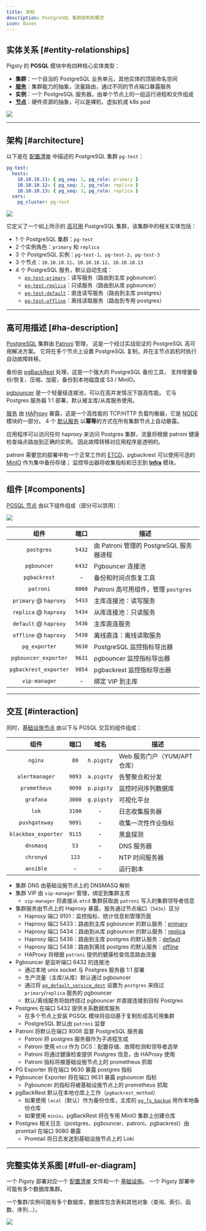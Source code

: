 ```yaml
---
title: 架构
description: PostgreSQL 集群架构和概念
icon: Boxes
---
```



## 实体关系 [#entity-relationships]

Pigsty 的 **PGSQL** 模块中有四种核心实体类型：

- **集群**：一个自治的 PostgreSQL 业务单元，其他实体的顶层命名空间
- [**服务**](/zh/pgsql/service)：集群能力的抽象，流量路由，通过不同的节点端口暴露服务
- **实例**：一个 PostgreSQL 服务器，由单个节点上的一组运行进程和文件组成
- [**节点**](/zh/prepare/hardware#node)：硬件资源的抽象，可以是裸机、虚拟机或 k8s pod

![](/img/pigsty/er-min.png)


------

## 架构 [#architecture]

以下是在 [配置清单](/zh/config/inventory) 中描述的 PostgreSQL 集群 `pg-test`：

```yaml
pg-test:
  hosts:
    10.10.10.11: { pg_seq: 1, pg_role: primary }
    10.10.10.12: { pg_seq: 2, pg_role: replica }
    10.10.10.13: { pg_seq: 3, pg_role: replica }
  vars:
    pg_cluster: pg-test
```

![](/img/pigsty/ha.png)

它定义了一个如上所示的 [高可用](/zh/feat/ha) PostgreSQL 集群，该集群中的相关实体包括：

- 1 个 PostgreSQL 集群：`pg-test`
- 2 个实例角色：`primary` 和 `replica`
- 3 个 PostgreSQL 实例：`pg-test-1`、`pg-test-2`、`pg-test-3`
- 3 个节点：`10.10.10.11`、`10.10.10.12`、`10.10.10.13`
- 4 个 PostgreSQL 服务，默认自动生成：
  - [`pg-test-primary`](/zh/pgsql/service/#primary-service)：读写服务（路由到主库 pgbouncer）
  - [`pg-test-replica`](/zh/pgsql/service/#replica-service)：只读服务（路由到从库 pgbouncer）
  - [`pg-test-default`](/zh/pgsql/service/#default-service)：直连读写服务（路由到主库 postgres）
  - [`pg-test-offline`](/zh/pgsql/service/#offline-service)：离线读取服务（路由到专用 postgres）






------

## 高可用描述 [#ha-description]

[PostgreSQL](https://www.postgresql.org/) 集群由 [Patroni](https://patroni.readthedocs.io/) 管理，
这是一个经过实战验证的 PostgreSQL 高可用解决方案。
它将在多个节点上设置 PostgreSQL 复制，并在主节点宕机时执行自动故障转移。

备份由 [pgBackRest](https://pgbackrest.org/) 处理，这是一个强大的 PostgreSQL 备份工具，
支持增量备份/恢复、压缩、加密，备份到本地磁盘或 S3 / MinIO。

[pgbouncer](https://www.pgbouncer.org/) 是一个轻量级连接池，可以在高并发情况下提高性能。
它与 Postgres 服务器 1:1 部署，默认被主库/从库服务使用。

[服务](/zh/pgsql/service) 由 [HAProxy](https://www.haproxy.org/) 暴露，这是一个高性能的 TCP/HTTP 负载均衡器，它是 [NODE](/zh/node/) 模块的一部分。
4 个 [默认服务](/zh/pgsql/service/#default-service) 以**幂等**的方式在所有集群节点上自动暴露。

应用程序可以访问任何 haproxy 来访问 Postgres 集群，流量将根据 patroni 健康检查端点路由到正确的实例。
因此故障转移对应用程序是透明的。

patroni 需要您的部署中有一个正常工作的 [ETCD](/zh/etcd)，pgbackrest 可以使用可选的 [MinIO](/zh/minio) 作为集中备份存储；
监控导出器将收集指标和日志到 [**Infra**](/zh/infra) 模块。


--------

## 组件 [#components]

[PGSQL 节点](/zh/node/arch#pgsql-node) 由以下组件组成（部分可以禁用）：

![](/img/pigsty/infra.png)

|       组件       |  端口  | 描述                                  |
|:---------------------:|:------:|----------------------------------------------|
|      `postgres`       | `5432` | 由 Patroni 管理的 PostgreSQL 服务器进程 |
|      `pgbouncer`      | `6432` | Pgbouncer 连接池                    |
|     `pgbackrest`      |   -    | 备份和时间点恢复工具      |
|       `patroni`       | `8008` | Patroni 高可用组件，管理 `postgres`      |
| `primary` @ `haproxy` | `5433` | 主库连接池：读写服务  |
| `replica` @ `haproxy` | `5434` | 从库连接池：只读服务   |
| `default` @ `haproxy` | `5436` | 主库直连服务               |
| `offline` @ `haproxy` | `5438` | 离线直连：离线读取服务 |
|     `pg_exporter`     | `9630` | PostgreSQL 监控指标导出器         |
| `pgbouncer_exporter`  | `9631` | pgbouncer 监控指标导出器        |
| `pgbackrest_exporter` | `9854` | pgbackrest 监控指标导出器       |
|     `vip-manager`     |   -    | 绑定 VIP 到主库                      |



--------

## 交互 [#interaction]

同时，[基础设施节点](/zh/node/arch#infra-node) 由以下与 PGSQL 交互的组件组成：

|      组件      |  端口  |   域名   | 描述                       |
|:-------------------:|:------:|:----------:|-----------------------------------|
|       `nginx`       |  `80`  | `h.pigsty` | Web 服务门户（YUM/APT 仓库） |
|   `alertmanager`    | `9093` | `a.pigsty` | 告警聚合和分发    |
|    `prometheus`     | `9090` | `p.pigsty` | 监控时间序列数据库   |
|      `grafana`      | `3000` | `g.pigsty` | 可视化平台            |
|        `lok`        | `3100` |     -      | 日志收集服务器         |
|    `pushgateway`    | `9091` |     -      | 收集一次性作业指标      |
| `blackbox_exporter` | `9115` |     -      | 黑盒探测                  |
|      `dnsmasq`      |  `53`  |     -      | DNS 服务器                        |
|      `chronyd`      | `123`  |     -      | NTP 时间服务器                   |
|      `ansible`      |   -    |     -      | 运行剧本                     |


- 集群 DNS 由基础设施节点上的 DNSMASQ 解析
- 集群 VIP 由 `vip-manager` 管理，绑定到集群主库
    - `vip-manager` 将直接从 `etcd` 集群获取由 `patroni` 写入的集群领导者信息
- 集群服务由节点上的 Haproxy 暴露，服务通过节点端口（`543x`）区分
    - Haproxy 端口 9101：监控指标、统计信息和管理页面
    - Haproxy 端口 5433：路由到主库 pgbouncer 的默认服务：[primary](/zh/pgsql/service/#primary-service)
    - Haproxy 端口 5434：路由到从库 pgbouncer 的默认服务：[replica](/zh/pgsql/service/#replica-service)
    - Haproxy 端口 5436：路由到主库 postgres 的默认服务：[default](/zh/pgsql/service/#default-service)
    - Haproxy 端口 5438：路由到离线 postgres 的默认服务：[offline](/zh/pgsql/service/#offline-service)
    - HAProxy 将根据 `patroni` 提供的健康检查信息路由流量
- Pgbouncer 是监听端口 6432 的连接池
    - 通过本地 unix socket 与 Postgres 服务器 1:1 部署
    - 生产流量（主库/从库）默认通过 pgbouncer
    - 通过将 [`pg_default_service_dest`](/zh/pgsql/param#pg_default_service_dest) 设置为 `postgres` 来绕过 `primary`/`replica` 服务的 pgbouncer
    - 默认/离线服务将始终绕过 pgbouncer 并直接连接到目标 Postgres
- Postgres 在端口 5432 提供关系数据库服务
    - 在多个节点上安装 PGSQL 模块将自动基于复制形成高可用集群
    - PostgreSQL 默认由 `patroni` 监督
- Patroni 将默认在端口 8008 监督 PostgreSQL 服务器
    - Patroni 将 postgres 服务器作为子进程生成
    - Patroni 使用 `etcd` 作为 DCS：配置存储、故障检测和领导者选举
    - Patroni 将通过健康检查提供 Postgres 信息，由 HAProxy 使用
    - Patroni 指标将被基础设施节点上的 prometheus 抓取
- PG Exporter 将在端口 9630 暴露 postgres 指标
- Pgbouncer Exporter 将在端口 9631 暴露 pgbouncer 指标
    - Pgbouncer 的指标将被基础设施节点上的 prometheus 抓取
- pgBackRest 默认在本地仓库上工作（`pgbackrest_method`）
    - 如果使用 `local`（默认）作为备份仓库，主库的 [`pg_fs_backup`](/zh/pgsql/param#pg_fs_backup) 用作本地备份仓库
    - 如果使用 `minio`，pgBackRest 将在专用 MinIO 集群上创建仓库
- Postgres 相关日志（postgres、pgbouncer、patroni、pgbackrest）由 promtail 在端口 9080 暴露
    - Promtail 将日志发送到基础设施节点上的 Loki




--------

## 完整实体关系图 [#full-er-diagram]

一个 Pigsty 部署对应一个 [配置清单](/zh/config/inventory) 文件和一个 [基础设施](/zh/infra)。
一个 Pigsty 部署中可能有多个数据库集群。

一个集群/实例可能有多个数据库，数据库包含表和其他对象（查询、索引、函数、序列...）。

![](/img/pigsty/er-full.png)
